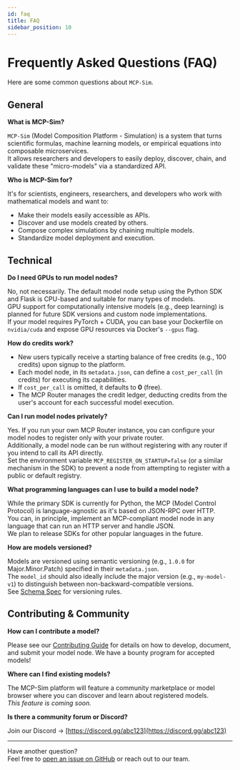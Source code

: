 ```yaml
---
id: faq
title: FAQ
sidebar_position: 10
---
```


# Frequently Asked Questions (FAQ)

Here are some common questions about `MCP-Sim`.

## General

**What is MCP-Sim?**

`MCP-Sim` (Model Composition Platform - Simulation) is a system that turns scientific formulas, machine learning models, or empirical equations into composable microservices.  
It allows researchers and developers to easily deploy, discover, chain, and validate these "micro-models" via a standardized API.

**Who is MCP-Sim for?**

It's for scientists, engineers, researchers, and developers who work with mathematical models and want to:

* Make their models easily accessible as APIs.
* Discover and use models created by others.
* Compose complex simulations by chaining multiple models.
* Standardize model deployment and execution.

## Technical

**Do I need GPUs to run model nodes?**

No, not necessarily. The default model node setup using the Python SDK and Flask is CPU-based and suitable for many types of models.  
GPU support for computationally intensive models (e.g., deep learning) is planned for future SDK versions and custom node implementations.  
If your model requires PyTorch + CUDA, you can base your Dockerfile on `nvidia/cuda` and expose GPU resources via Docker's `--gpus` flag.

**How do credits work?**

- New users typically receive a starting balance of free credits (e.g., 100 credits) upon signup to the platform.  
- Each model node, in its `metadata.json`, can define a `cost_per_call` (in credits) for executing its capabilities.  
- If `cost_per_call` is omitted, it defaults to **0** (free).  
- The MCP Router manages the credit ledger, deducting credits from the user's account for each successful model execution.

**Can I run model nodes privately?**

Yes. If you run your own MCP Router instance, you can configure your model nodes to register only with your private router.  
Additionally, a model node can be run without registering with any router if you intend to call its API directly.  
Set the environment variable `MCP_REGISTER_ON_STARTUP=false` (or a similar mechanism in the SDK) to prevent a node from attempting to register with a public or default registry.

**What programming languages can I use to build a model node?**

While the primary SDK is currently for Python, the MCP (Model Control Protocol) is language-agnostic as it's based on JSON-RPC over HTTP.  
You can, in principle, implement an MCP-compliant model node in any language that can run an HTTP server and handle JSON.  
We plan to release SDKs for other popular languages in the future.

**How are models versioned?**

Models are versioned using semantic versioning (e.g., `1.0.0` for Major.Minor.Patch) specified in their `metadata.json`.  
The `model_id` should also ideally include the major version (e.g., `my-model-v1`) to distinguish between non-backward-compatible versions.  
See [Schema Spec](schema-spec) for versioning rules.

## Contributing & Community

**How can I contribute a model?**

Please see our [Contributing Guide](contributing) for details on how to develop, document, and submit your model node. We have a bounty program for accepted models!

**Where can I find existing models?**

The MCP-Sim platform will feature a community marketplace or model browser where you can discover and learn about registered models.  
_This feature is coming soon._

**Is there a community forum or Discord?**

Join our Discord → [https://discord.gg/abc123](https://discord.gg/abc123)

---

Have another question?  
Feel free to [open an issue on GitHub](https://github.com/AJ-EN/mcp-sim-starter-kit/issues) or reach out to our team.